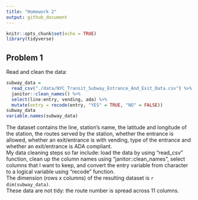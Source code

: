 ```yaml
---
title: "Homework 2"
output: github_document
---
```


```r
knitr::opts_chunk$set(echo = TRUE)
library(tidyverse)
```

## Problem 1
Read and clean the data:
```r
subway_data = 
  read_csv("./data/NYC_Transit_Subway_Entrance_And_Exit_Data.csv") %>% 
  janitor::clean_names() %>%
  select(line:entry, vending, ada) %>% 
  mutate(entry = recode(entry, "YES" = TRUE, "NO" = FALSE))
subway_data
variable.names(subway_data)
```

The dataset contains the line, station's name, the latitude and longitude of the station, the routes served by the station, whether the entrance is allowed, whether an exit/entrance is with vending, type of the entrance and whether an exit/entrance is ADA compliant.  
My data cleaning steps so far include: load the data by using "read_csv" function, clean up the column names using "janitor::clean_names", select columns that I want to keep, and convert the entry variable from character to a logical variable using "recode" function.  
The dimension (rows x columns) of the resulting dataset is `r dim(subway_data)`.  
These data are not tidy: the route number is spread across 11 columns.
